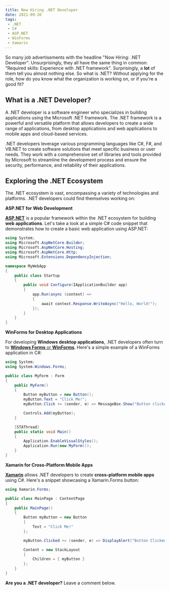 ```yaml
---
title: Now Hiring .NET Developer
date: 2021-09-26
tags:
 - .NET
 - C#
 - ASP.NET
 - WinForms
 - Xamarin
---
```

So many job advertisements with the headline "Now Hiring: .NET Developer". Unsurprisingly, they all have the same thing in common: "Required skills: Experience with .NET framework". Surprisingly, a **lot** of them tell you almost nothing else. So what is .NET? Without applying for the role, how do you know what the organization is working on, or if you're a good fit?

## What is a .NET Developer?

A .NET developer is a software engineer who specializes in building applications using the Microsoft .NET framework. The .NET framework is a powerful and versatile platform that allows developers to create a wide range of applications, from desktop applications and web applications to mobile apps and cloud-based services.

.NET developers leverage various programming languages like C#, F#, and VB.NET to create software solutions that meet specific business or user needs. They work with a comprehensive set of libraries and tools provided by Microsoft to streamline the development process and ensure the security, performance, and reliability of their applications.

## Exploring the .NET Ecosystem

The .NET ecosystem is vast, encompassing a variety of technologies and platforms. .NET developers could find themselves working on:

**ASP.NET for Web Development**

[**ASP.NET**](https://dotnet.microsoft.com/en-us/apps/aspnet) is a popular framework within the .NET ecosystem for building **web applications**. Let's take a look at a simple C# code snippet that demonstrates how to create a basic web application using ASP.NET:

```csharp
using System;
using Microsoft.AspNetCore.Builder;
using Microsoft.AspNetCore.Hosting;
using Microsoft.AspNetCore.Http;
using Microsoft.Extensions.DependencyInjection;

namespace MyWebApp
{
    public class Startup
    {
        public void Configure(IApplicationBuilder app)
        {
            app.Run(async (context) =>
            {
                await context.Response.WriteAsync("Hello, World!");
            });
        }
    }
}
```

**WinForms for Desktop Applications**

For developing **Windows desktop applications**, .NET developers often turn to [**Windows Forms** or **WinForms**](https://learn.microsoft.com/en-us/dotnet/desktop/winforms/). Here's a simple example of a WinForms application in C#:

```csharp
using System;
using System.Windows.Forms;

public class MyForm : Form
{
    public MyForm()
    {
        Button myButton = new Button();
        myButton.Text = "Click Me!";
        myButton.Click += (sender, e) => MessageBox.Show("Button clicked!");

        Controls.Add(myButton);
    }

    [STAThread]
    public static void Main()
    {
        Application.EnableVisualStyles();
        Application.Run(new MyForm());
    }
}
```

**Xamarin for Cross-Platform Mobile Apps**

[**Xamarin**](https://dotnet.microsoft.com/en-us/apps/xamarin) allows .NET developers to create **cross-platform mobile apps** using C#. Here's a snippet showcasing a Xamarin.Forms button:

```csharp
using Xamarin.Forms;

public class MainPage : ContentPage
{
    public MainPage()
    {
        Button myButton = new Button
        {
            Text = "Click Me!"
        };

        myButton.Clicked += (sender, e) => DisplayAlert("Button Clicked", "Hello, Xamarin!", "OK");

        Content = new StackLayout
        {
            Children = { myButton }
        };
    }
}
```
**Are you a .NET developer?** Leave a comment below.